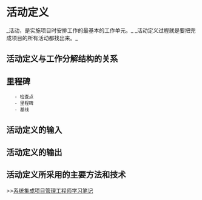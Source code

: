 = 活动定义 =
_活动，是实施项目时安排工作的最基本的工作单元。_
_活动定义过程就是要把完成项目的所有活动都找出来。_

== 活动定义与工作分解结构的关系 ==

== 里程碑 ==
    - 检查点
    - 里程碑
    - 基线

== 活动定义的输入 ==
{{{class="brush: text"
1. 事业环境因素
2. 组织过程生产
3. 项目范伟说明书
4. 工作分解结构
}}}

== 活动定义的输出 ==
{{{class="brush: text"
1. 活动清单
2. 活动属性
3. 里程碑清单
4. 请求的变更
}}}

== 活动定义所采用的主要方法和技术 ==
{{{class="brush: text"
1. 分解
2. 模板
3. 滚动式规划
4. 专家判断
5. 规划组成部分
}}}


>>[[系统集成项目管理工程师学习笔记]]

